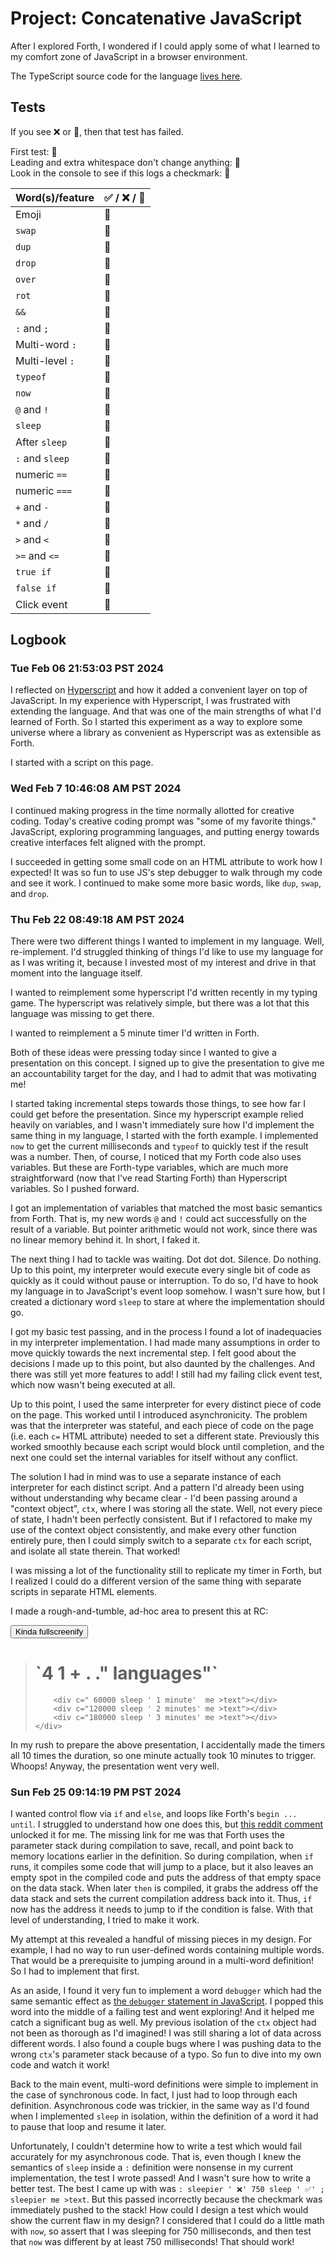 <script src="./project-concatenative-javascript.js" type="module"></script>

# Project: Concatenative JavaScript

After I explored Forth, I wondered if I could apply some of what I learned to my comfort zone of JavaScript in a browser environment. 

The TypeScript source code for the language [lives here](https://github.com/reedspool/reeds-website/blob/main/src/project-concatenative-javascript.tsx).

## Tests

If you see ❌ or 🚧, then that test has failed.

<div>First test: <span c="' Success' me >text">🚧</span></div>

<div>Leading and extra whitespace don't change anything: <span c="    ' Success'    me    >text   ">🚧</span></div>

<div>Look in the console to see if this logs a checkmark: <span c="' Log test: ✅' log">🚧</span></div>

| Word(s)/feature | ✅ / ❌ / 🚧                                                                    |
|-----------------|---------------------------------------------------------------------------------|
| Emoji           | <span c="' ✅' me >text">🚧</span>                                              |
| `swap`          | <span c="' ✅' ' ❌' swap me >text">🚧</span>                                   |
| `dup`           | <span c="' ✅' dup me >text me >text">🚧</span>                                 |
| `drop`          | <span c="' ✅' ' ❌' drop me >text">🚧</span>                                   |
| `over`          | <span c="' ✅' ' ❌' over me >text">🚧</span>                                   |
| `rot`           | <span c="' ✅' ' ❌' ' ❌' rot me >text">🚧</span>                              |
| `&&`            | <span c="true ' ✅' && me >text">🚧</span>                                      |
| `:` and `;`     | <span c=": single ' ✅' ; single me >text">🚧</span>                            |
| Multi-word `:`  | <span c=": multi 4 ' ❌' ' ❌' ' ✅' ; multi me >text">🚧</span>            |
| Multi-level `:` | <span c=": levels 1 2 3 multi ; levels me >text">🚧</span>          |
| `typeof`        | <span c="' test' ' string' typeof ' ✅' && me >text">🚧</span>                  |
| `now`           | <span c="now ' number' typeof ' ✅' && me >text">🚧</span>                      |
| `@` and `!`     | <span c="variable foo 5 ' ✅' foo ! foo @ me >text">🚧</span>                   |
| `sleep`         | <span c="750 sleep ' ✅' me >text ">🚧</span>                                   |
| After `sleep`   | <span c="' ✅' me >text">🚧</span>                                              |
| `:` and `sleep` | <span c=": sleepier ' ❌' 750 sleep ' ✅' ; sleepier me >text">🚧</span>          |
| numeric `==`    | <span c="5 5 == dup ' boolean' typeof && ' ✅' && me >text">🚧</span>           |
| numeric `===`   | <span c="5 5 === dup ' boolean' typeof && ' ✅' && me >text">🚧</span>          |
| `+` and `-`     | <span c="5 4 3 + - -2 == ' ✅' && me >text">🚧</span>                           |
| `*` and `/`     | <span c="10 1.5 * 5 / 3 == ' ✅' && me >text">🚧</span>                         |
| `>` and `<`     | <span c="4 5 < 5 4 > && ' ✅' && me >text">🚧</span>                            |
| `>=` and `<=`   | <span c="4 5 <= 4 4 <= && 5 4 >= 5 5 >= && && ' ✅' && me >text">🚧</span>      |
| `true if`       | <span c="' ❌' true if ' ✅' then me >text">🚧</span>                           |
| `false if`      | <span c="' ✅' false if ' ❌' then me >text">🚧</span>                          |
| Click event     | <span c="[ ' ✅' event target> >text ] ' click' me .addEventListener">🚧</span> |

## Logbook

### Tue Feb 06 21:53:03 PST 2024

I reflected on [Hyperscript](https://hyperscript.org) and how it added a convenient layer on top of JavaScript. In my experience with Hyperscript, I was frustrated with extending the language. And that was one of the main strengths of what I'd learned of Forth. So I started this experiment as a way to explore some universe where a library as convenient as Hyperscript was as extensible as Forth.

I started with a script on this page.

### Wed Feb  7 10:46:08 AM PST 2024

I continued making progress in the time normally allotted for creative coding. Today's creative coding prompt was "some of my favorite things." JavaScript, exploring programming languages, and putting energy towards creative interfaces felt aligned with the prompt.

I succeeded in getting some small code on an HTML attribute to work how I expected! It was so fun to use JS's step debugger to walk through my code and see it work. I continued to make some more basic words, like `dup`, `swap`, and `drop`.

### Thu Feb 22 08:49:18 AM PST 2024

There were two different things I wanted to implement in my language. Well, re-implement. I'd struggled thinking of things I'd like to use my language for as I was writing it, because I invested most of my interest and drive in that moment into the language itself.

<Future>I wanted to reimplement some hyperscript I'd written recently in <Link slug="project-typing-game-with-feedback-loops">my typing game</Link>. The hyperscript was relatively simple, but there was a lot that this language was missing to get there.</Future>

<Future>I wanted to reimplement <Link slug="project-explore-forth" hash="five-minute-timer-in-forth">a 5 minute timer I'd written in Forth</Link>.</Future>

Both of these ideas were pressing today since I wanted to give a presentation on this concept. I signed up to give the presentation to give me an accountability target for the day, and I had to admit that was motivating me!

I started taking incremental steps towards those things, to see how far I could get before the presentation. Since my hyperscript example relied heavily on variables, and I wasn't immediately sure how I'd implement the same thing in my language, I started with the forth example. I implemented `now` to get the current milliseconds and `typeof` to quickly test if the result was a number. Then, of course, I noticed that my Forth code also uses variables. But these are Forth-type variables, which are much more straightforward (now that I've read Starting Forth) than Hyperscript variables. So I pushed forward.

I got an implementation of variables that matched the most basic semantics from Forth. That is, my new words `@` and `!` could act successfully on the result of a variable. But pointer arithmetic would not work, since there was no linear memory behind it. In short, I faked it.

The next thing I had to tackle was waiting. Dot dot dot. Silence. Do nothing. Up to this point, my interpreter would execute every single bit of code as quickly as it could without pause or interruption. To do so, I'd have to hook my language in to JavaScript's event loop somehow. I wasn't sure how, but I created a dictionary word `sleep` to stare at where the implementation should go.

I got my basic test passing, and in the process I found a lot of inadequacies in my interpreter implementation. I had made many assumptions in order to move quickly towards the next incremental step. I felt good about the decisions I made up to this point, but also daunted by the challenges. And there was still yet more features to add! I still had my failing click event test, which now wasn't being executed at all.

Up to this point, I used the same interpreter for every distinct piece of code on the page. This worked until I introduced asynchronicity. The problem was that the interpreter was stateful, and each piece of code on the page (i.e. each `c=` HTML attribute) needed to set a different state. Previously this worked smoothly because each script would block until completion, and the next one could set the internal variables for itself without any conflict.

The solution I had in mind was to use a separate instance of each interpreter for each distinct script. And a pattern I'd already been using without understanding why became clear - I'd been passing around a "context object", `ctx`, where I was storing all the state. Well, not every piece of state, I hadn't been perfectly consistent. But if I refactored to make my use of the context object consistently, and make every other function entirely pure, then I could simply switch to a separate `ctx` for each script, and isolate all state therein. That worked! 

I was missing a lot of the functionality still to replicate my timer in Forth, but I realized I could do a different version of the same thing with separate scripts in separate HTML elements.

I made a rough-and-tumble, ad-hoc area to present this at RC:

<button class="cpnt-button mb-4" _="on click put the next <blockquote /> into document.body then remove me">Kinda fullscreenify</button>

<blockquote>
  <h1>`4 1 + . ." languages"`</h1>
    <div c="240000 sleep ' Time is up!' me >text">
        <div c=" ' Breathe out'  me >text 2500 sleep ' Breathe in' me >text 2500 sleep ' ' me >text"></div>

        <div c=" 60000 sleep ' 1 minute'  me >text"></div>
        <div c="120000 sleep ' 2 minutes' me >text"></div>
        <div c="180000 sleep ' 3 minutes' me >text"></div>
    </div>
</blockquote>

In my rush to prepare the above presentation, I accidentally made the timers all 10 times the duration, so one minute actually took 10 minutes to trigger. Whoops! Anyway, the presentation went very well.

### Sun Feb 25 09:14:19 PM PST 2024

I wanted control flow via `if` and `else`, and loops like Forth's `begin ... until`. I struggled to understand how one does this, but [this reddit comment](https://www.reddit.com/r/Forth/comments/tativh/comment/i04bytd/?utm_source=share&utm_medium=web3x&utm_name=web3xcss&utm_term=1&utm_content=share_button) unlocked it for me. The missing link for me was that Forth uses the parameter stack during compilation to save, recall, and point back to memory locations earlier in the definition. So during compilation, when `if` runs, it compiles some code that will jump to a place, but it also leaves an empty spot in the compiled code and puts the address of that empty space on the data stack. When later `then` is compiled, it grabs the address off the data stack and sets the current compilation address back into it. Thus, `if` now has the address it needs to jump to if the condition is false. With that level of understanding, I tried to make it work.

My attempt at this revealed a handful of missing pieces in my design. For example, I had no way to run user-defined words containing multiple words. That would be a prerequisite to jumping around in a multi-word definition! So I had to implement that first. 

As an aside, I found it very fun to implement a word `debugger` which had the same semantic effect as [the `debugger` statement in JavaScript](https://developer.mozilla.org/en-US/docs/Web/JavaScript/Reference/Statements/debugger). I popped this word into the middle of a failing test and went exploring! And it helped me catch a significant bug as well. My previous isolation of the `ctx` object had not been as thorough as I'd imagined! I was still sharing a lot of data across different words. I also found a couple bugs where I was pushing data to the wrong `ctx`'s parameter stack because of a typo. So fun to dive into my own code and watch it work!

Back to the main event, multi-word definitions were simple to implement in the case of synchronous code. In fact, I just had to loop through each definition. Asynchronous code was trickier, in the same way as I'd found when I implemented `sleep` in isolation, within the definition of a word it had to pause that loop and resume it later.

<Future>Unfortunately, I couldn't determine how to write a test which would fail accurately for my asynchronous code. That is, even though I knew the semantics of `sleep` inside a `:` definition were nonsense in my current implementation, the test I wrote passed! And I wasn't sure how to write a better test. The best I came up with was `: sleepier ' ❌' 750 sleep ' ✅' ; sleepier me >text`. But this passed incorrectly because the checkmark was immediately pushed to the stack! How could I design a test which would show the current flaw in my design? I considered that I could do a little math with `now`, so assert that I was sleeping for 750 milliseconds, and then test that `now` was different by at least 750 milliseconds! That should work!</Future>

